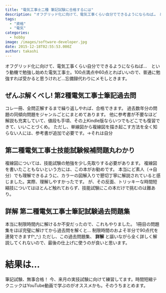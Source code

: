 ```yaml
---
title: "電気工事士二種 筆記試験に合格するには"
description: "オフグリッド化に向けて、電気工事くらい自分でできるようにならねば…　という動機で勉強し始めた電気工事士。100点満点中60点とればいいので、普通に勉強すれば受か..."
tags:
  - "資格"
  - "電気"
categories:
  - hobby
image: /images/software-developer.jpg
date: 2015-12-18T02:55:53.000Z
author: takashi
---
```



オフグリッド化に向けて、電気工事くらい自分でできるようにならねば…　という動機で勉強し始めた電気工事士。100点満点中60点とればいいので、普通に勉強すれば受かると思うけれど…忘備録代わりにメモしときます。
<h2>ぜんぶ解くべし! 第2種電気工事士筆記過去問</h2>

コレ一冊、全問正解するまで繰り返しやれば、合格できます。
過去数年分の問題の同傾向問題をジャンルごとにまとめてあります。
他に参考書が不要なほど解説も充実していて、値段も手頃、その上Kindle版ならいつでもどこでも復習できて、いいことづくめ。
ただし、単線図から複線図を描き起こす方法を全く知らない人には、参考書が追加で必要です。→それは自分
<h2>第二種電気工事士技能試験候補問題丸わかり</h2>

複線図については、技能試験の勉強を少し先取りする必要があります。
複線図を書いたこともないという方には、この本がお勧めです。
本当にど素人（→自分）でも理解できるように、カラーの図解入りで懇切丁寧に解説されていると感じました。実際、理解しやすかったです。
が、その反面、トリッキーな時間短縮技についてはほとんど触れておらず、技能試験にこの本だけで挑むのは難あり。
<h2>詳解 第二種電気工事士筆記試験過去問題集</h2>

本当に制限時間内に解けるか不安だったので、これもやりました。
1冊目の問題集をほぼ完璧に解けてから過去問を解くと… 制限時間のおよそ半分で90点代を連発できますf^_^;)
ただし、この過去問題集、 <strong>詳解</strong> と謳いながら全く詳しく解説してくれないので、最後の仕上げに使うのが良いと思います。
<h1>結果は…</h1>
筆記試験、無事合格！
今、来月の実技試験に向けて練習してます。時間短縮テクニックはYouTube動画で学ぶのがオススメかも。そのうちまとめます。
